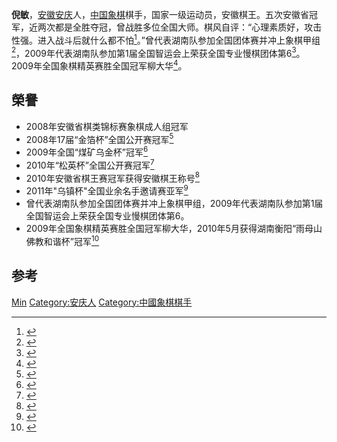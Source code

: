 {{Bare URLs|time=2019-09-23}}
'''倪敏'''，[[安徽|安徽]][[安庆|安庆]]人，[[中国象棋|中国象棋]]棋手，国家一级运动员，安徽棋王。五次安徽省冠军，近两次都是全胜夺冠，曾战胜多位全国大师。棋风自评：“心理素质好，攻击性强。进入战斗后就什么都不怕<ref>{{Cite web |url=http://www.hinews.cn/news/system/2009/03/23/010445016.shtml |title=存档副本 |accessdate=2014-04-16 |archive-date=2016-03-04 |archive-url=https://web.archive.org/web/20160304070745/http://www.hinews.cn/news/system/2009/03/23/010445016.shtml |dead-url=no }}</ref>。”曾代表湖南队参加全国团体赛并冲上象棋甲组<ref>{{Cite web |url=http://sports.enorth.com.cn/system/2010/04/28/004644485.shtml |title=存档副本 |accessdate=2014-04-16 |archive-date=2016-03-04 |archive-url=https://web.archive.org/web/20160304085339/http://sports.enorth.com.cn/system/2010/04/28/004644485.shtml |dead-url=no }}</ref>，2009年代表湖南队参加第1届全国智运会上荣获全国专业慢棋团体第6<ref>{{Cite web |url=http://epaper.voc.com.cn/hnrb/html/2009-11/13/content_140782.htm |title=存档副本 |accessdate=2014-04-16 |archive-date=2014-04-16 |archive-url=https://web.archive.org/web/20140416182521/http://epaper.voc.com.cn/hnrb/html/2009-11/13/content_140782.htm |dead-url=no }}</ref>。2009年全国象棋精英赛胜全国冠军柳大华<ref>{{Cite web |url=http://sports.sina.com.cn/go/2009-06-13/11234430527.shtml |title=存档副本 |accessdate=2014-04-16 |archive-date=2017-10-20 |archive-url=https://web.archive.org/web/20171020143206/http://sports.sina.com.cn/go/2009-06-13/11234430527.shtml |dead-url=no }}</ref>。

==榮譽==
*2008年安徽省棋类锦标赛象棋成人组冠军
*2008年17届“金箔杯”全国公开赛冠军<ref>{{Cite web |url=http://sports.sina.com.cn/s/2008-02-27/03511372784s.shtml |title=存档副本 |accessdate=2014-04-16 |archive-date=2016-03-04 |archive-url=https://web.archive.org/web/20160304104121/http://sports.sina.com.cn/s/2008-02-27/03511372784s.shtml |dead-url=no }}</ref>
*2009年全国“煤矿乌金杯”冠军<ref>{{Cite web |url=http://www.cwestc.com/ShowNews.aspx?newId=138671 |title=存档副本 |accessdate=2014-04-16 |archive-date=2016-03-04 |archive-url=https://web.archive.org/web/20160304092804/http://www.cwestc.com/ShowNews.aspx?newId=138671 |dead-url=no }}</ref>
*2010年“松英杯”全国公开赛冠军<ref>{{Cite web |url=http://www.cqvip.com/Read/Read.aspx?id=36224997 |title=存档副本 |accessdate=2014-04-16 |archive-date=2015-09-23 |archive-url=https://web.archive.org/web/20150923224608/http://www.cqvip.com/Read/Read.aspx?id=36224997 |dead-url=no }}</ref>
*2010年安徽省棋王赛冠军获得安徽棋王称号<ref>{{Cite web |url=http://www.cqvip.com/Read/Read.aspx?id=32975699 |title=存档副本 |accessdate=2014-04-16 |archive-date=2015-09-23 |archive-url=https://web.archive.org/web/20150923224605/http://www.cqvip.com/Read/Read.aspx?id=32975699 |dead-url=no }}</ref>
*2011年"乌镇杯"全国业余名手邀请赛亚军<ref>{{cite web |url=http://www.stqiyuan.com/Article/Html/13524.html |title=存档副本 |accessdate=2014-04-16 |deadurl=yes |archiveurl=https://web.archive.org/web/20140416191618/http://www.stqiyuan.com/Article/Html/13524.html |archivedate=2014-04-16 }}</ref>
*曾代表湖南队参加全国团体赛并冲上象棋甲组，2009年代表湖南队参加第1届全国智运会上荣获全国专业慢棋团体第6。
*2009年全国象棋精英赛胜全国冠军柳大华，2010年5月获得湖南衡阳“雨母山佛教和谐杯”冠军<ref>{{cite web |url=http://news.idoican.com.cn/hengyrb/html/2010-05/04/content_695892.htm?div=-1 |title=存档副本 |accessdate=2014-04-16 |deadurl=yes |archiveurl=https://web.archive.org/web/20140416180048/http://news.idoican.com.cn/hengyrb/html/2010-05/04/content_695892.htm?div=-1 |archivedate=2014-04-16 }}</ref>

==参考==
{{reflist|2}}

{{DEFAULTSORT:ni min}}
[[Category:倪姓|Min]]
[[Category:安庆人|Category:安庆人]]
[[Category:中國象棋棋手|Category:中國象棋棋手]]